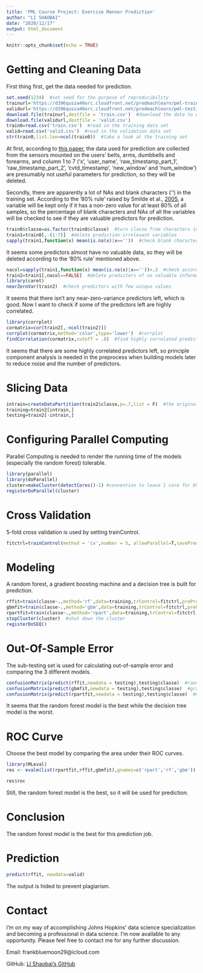 ---
title: 'PML Course Project: Exercise Manner Prediction'
author: "LI SHAOBAI"
date: "2020/12/17"
output: html_document
---

```{r setup, include=FALSE}
knitr::opts_chunk$set(echo = TRUE)
```

Getting and Cleaning Data
=========================

First thing first, get the data needed for prediction.

```{r getting data}
set.seed(1234)  #set seed for the purpose of reproducibility
trainurl='https://d396qusza40orc.cloudfront.net/predmachlearn/pml-training.csv'
validurl='https://d396qusza40orc.cloudfront.net/predmachlearn/pml-testing.csv'
download.file(trainurl,destfile = 'train.csv')  #download the data to default working directory
download.file(validurl,destfile = 'valid.csv')
train0=read.csv('train.csv')  #read in the training data set
valid=read.csv('valid.csv')  #read in the validation data set
str(train0,list.len=ncol(train0))  #take a look at the training set
```

At first, according to [this paper](http://groupware.les.inf.puc-rio.br/public/papers/2013.Velloso.QAR-WLE.pdf), the data used for prediction are collected from the sensors mounted on the users' belts, arms, dumbbells and forearms, and column 1 to 7 ('x', 'user_name', 'raw_timestamp_part_1', 'raw_timestamp_part_2', 'cvtd_timestamp', 'new_window' and 'num_window') are presumably not useful parameters for prediction, so they will be deleted.

Secondly, there are apparently a lot of NAs and blank characters ('') in the training set. According to the '80% rule' raised by Smilde et al., [2005](https://scholar.google.com/scholar_lookup?journal=Anal.+Chem&title=Fusion+of+mass+spectrometry-based+metabolomics+data&author=A.+K.+Smilde&author=M.+J.+van+der+Werf&author=S.+Bijlsma&author=B.+J.+van+der+Werff-van+der+Vat&author=R.+H.+Jellema&volume=77&publication_year=2005&pages=6729-6736&pmid=16223263&doi=10.1021/ac051080y&), a variable will be kept only if it has a non-zero value for at least 80% of all samples, so the percentage of blank characters and NAs of all the variables will be checked to see if they are valuable predictors for prediction.

```{r cleaning data 1}
train0$classe=as.factor(train0$classe)  #turn classe from characters into factors since it's a classification job
train1=train0[,-(1:7)]  #delete prediction-irrelevant variables
sapply(train1,function(x) mean(is.na(x)|x==''))  #check blank characters and NAs
```

It seems some predictors almost have no valuable data, so they will be deleted according to the '80% rule' mentioned above.

```{r cleaning data 2}
nacol=sapply(train1,function(x) mean(is.na(x)|x==''))>.2  #check according to the '80% rule'
train2=train1[,nacol==FALSE]  #delete predictors of no valuable information
library(caret)
nearZeroVar(train2)  #check predictors with few unique values
```

It seems that there isn't any near-zero-variance predictors left, which is good. Now I want to check if some of the predictors left are highly correlated.

```{r correlation check}
library(corrplot)
cormatrix=cor(train2[,-ncol(train2)])
corrplot(cormatrix,method='color',type='lower')  #corrplot
findCorrelation(cormatrix,cutoff = .8)  #find highly correlated predictors with a cutoff of .8
```

It seems that there are some highly correlated predictors left, so principle component analysis is needed in the preprocess when building models later to reduce noise and the number of predictors.

Slicing Data
============
```{r slicing data}
intrain=createDataPartition(train2$classe,p=.7,list = F)  #the original training set is sliced into a sub-testing set and a sub-training set
training=train2[intrain,]
testing=train2[-intrain,]
```

Configuring Parallel Computing
==========================

Parallel Computing is needed to render the running time of the models (especially the random forest) tolerable.

```{r configuring parallel computing}
library(parallel)
library(doParallel)
cluster=makeCluster(detectCores()-1) #convention to leave 1 core for OS
registerDoParallel(cluster)
```

Cross Validation
================

5-fold cross validation is used by setting trainControl.

```{r cross validation}
fitctrl=trainControl(method = 'cv',number = 5, allowParallel=T,savePredictions=T,classProbs=T)
```

Modeling
========

A random forest, a gradient boosting machine and a decision tree is built for prediction.

```{r modeling}
rffit=train(classe~.,method='rf',data=training,trControl=fitctrl,preProc=c('center','scale','pca'))  #random forest
gbmfit=train(classe~.,method='gbm',data=training,trControl=fitctrl,preProc=c('center','scale','pca'),verbose=F)  #gradient boosting machine
rpartfit=train(classe~.,method='rpart',data=training,trControl=fitctrl,preProc=c('center','scale','pca'))  #decision tree
stopCluster(cluster)  #shut down the cluster
registerDoSEQ()
```

Out-Of-Sample Error
===================

The sub-testing set is used for calculating out-of-sample error and comparing the 3 different models.

```{r OOS error}
confusionMatrix(predict(rffit,newdata = testing),testing$classe)  #random forest
confusionMatrix(predict(gbmfit,newdata = testing),testing$classe)  #gradient boosting machine
confusionMatrix(predict(rpartfit,newdata = testing),testing$classe)  #decision tree
```
It seems that the random forest model is the best while the decision tree model is the worst.

ROC Curve
=========

Choose the best model by comparing the area under their ROC curves.

```{r evaluation, include=FALSE}
library(MLeval)
res <- evalm(list(rpartfit,rffit,gbmfit),gnames=c('rpart','rf','gbm'))
```
```{r ROC curve}
res$roc
```

Still, the random forest model is the best, so it will be used for prediction.

Conclusion
==========

The random forest model is the best for this prediction job.

Prediction
==========
```{r prediction, results='hide'}
predict(rffit, newdata=valid)
```
The output is hided to prevent plagiarism.

Contact
=======

I'm on my way of accomplishing Johns Hopkins' data science specialization and becoming a professional in data science. I'm now available to any opportunity. Please feel free to contact me for any further discussion.

Email: frankbluemoon29@icloud.com

GitHub: [LI Shaobai's GitHub](https://github.com/frank-lishaobai)